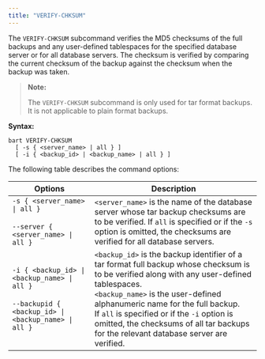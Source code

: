 ```yaml
---
title: "VERIFY-CHKSUM"
---
```


<div id="verify_chksum" class="registered_link"></div>

The `VERIFY-CHKSUM` subcommand verifies the MD5 checksums of the full backups and any user-defined tablespaces for the specified database server or for all database servers. The checksum is verified by comparing the current checksum of the backup against the checksum when the backup was taken.

> **Note:**
>
> The `VERIFY-CHKSUM` subcommand is only used for tar format backups. It is not applicable to plain format backups.

**Syntax:**

```text
bart VERIFY-CHKSUM
  [ -s { <server_name> | all } ]
  [ -i { <backup_id> | <backup_name> | all } ]
```

The following table describes the command options:

| Options                                                                                                      | Description                                                                                                                                                                                                                                                                                                                                                               |
| ------------------------------------------------------------------------------------------------------------ | ------------------------------------------------------------------------------------------------------------------------------------------------------------------------------------------------------------------------------------------------------------------------------------------------------------------------------------------------------------------------- |
| `-s { <server_name> \| all }`<br /><br />`--server { <server_name> \| all }`                                 | `<server_name>` is the name of the database server whose tar backup checksums are to be verified. If `all` is specified or if the `-s` option is omitted, the checksums are verified for all database servers.                                                                                                                                                            |
| `-i { <backup_id> \| <backup_name> \| all }`<br /><br />`--backupid { <backup_id> \| <backup_name> \| all }` | `<backup_id>` is the backup identifier of a tar format full backup whose checksum is to be verified along with any user-defined tablespaces.<br />`<backup_name>` is the user-defined alphanumeric name for the full backup.<br />If `all` is specified or if the `-i` option is omitted, the checksums of all tar backups for the relevant database server are verified. |
